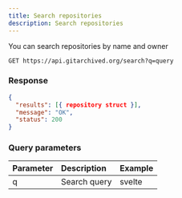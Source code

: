 ```yaml
---
title: Search repositories
description: Search repositories
---
```


You can search repositories by name and owner

```http
GET https://api.gitarchived.org/search?q=query
```

### Response
```json
{
  "results": [{ repository struct }],
  "message": "OK",
  "status": 200
}
```

### Query parameters
| Parameter | Description | Example |
| :--- | :--- | :---
| q | Search query | svelte 
